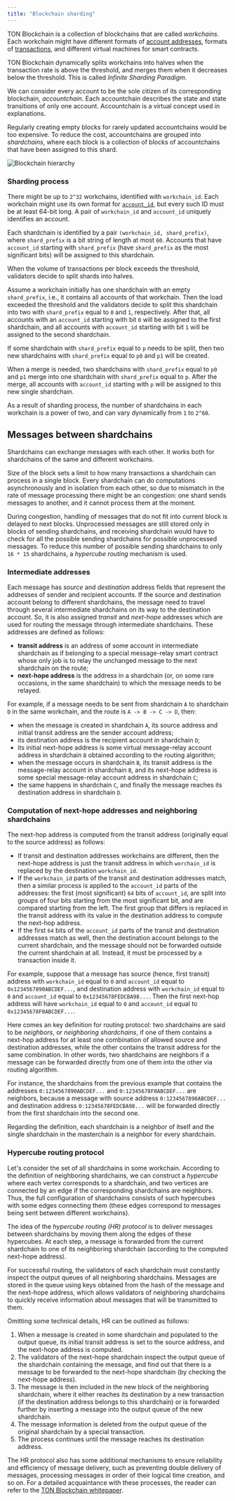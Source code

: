 ```yaml
---
title: "Blockchain sharding"
---
```



TON Blockchain is a collection of blockchains that are called _workchains_. Each workchain might have different formats of [account addresses](/foundations/addresses/overview), formats of [transactions](/foundations/transaction), and different virtual machines for smart contracts.

TON Blockchain dynamically splits workchains into halves when the transaction rate is above the threshold, and merges them when it decreases below the threshold. This is called _Infinite Sharding Paradigm_.

We can consider every account to be the sole citizen of its corresponding blockchain, _accountchain_. Each accountchain describes the state and state transitions of only one account. Accountchain is a virtual concept used in explanations.

Regularly creating empty blocks for rarely updated accountchains would be too expensive. To reduce the cost, accountchains are grouped into _shardchains_, where each block is a collection of blocks of accountchains that have been assigned to this shard.

<Image
  src="/resources/images/blockchain_sharding.png"
  alt="Blockchain hierarchy"
/>

### Sharding process

There might be up to `2^32` workchains, identified with `workchain_id`. Each workchain might use its own format for [`account_id`](/foundations/addresses/overview#account-id), but every such ID must be at least 64-bit long. A pair of `workchain_id` and `account_id` uniquely identifies an account.

Each shardchain is identified by a pair `(workchain_id, shard_prefix)`, where `shard_prefix` is a bit string of length at most `60`. Accounts that have `account_id` starting with `shard_prefix` (have `shard_prefix` as the most significant bits) will be assigned to this shardchain.

When the volume of transactions per block exceeds the threshold, validators decide to split shards into halves.

Assume a workchain initially has one shardchain with an empty `shard_prefix`, i.e., it contains all accounts of that workchain. Then the load exceeded the threshold and the validators decide to split this shardchain into two with `shard_prefix` equal to `0` and `1`, respectively. After that, all accounts with an `account_id` starting with bit `0` will be assigned to the first shardchain, and all accounts with `account_id` starting with bit `1` will be assigned to the second shardchain.

If some shardchain with `shard_prefix` equal to `p` needs to be split, then two new shardchains with `shard_prefix` equal to `p0` and `p1` will be created.

When a merge is needed, two shardchains with `shard_prefix` equal to `p0` and `p1` merge into one shardchain with `shard_prefix` equal to `p`. After the merge, all accounts with `account_id` starting with `p` will be assigned to this new single shardchain.

As a result of sharding process, the number of shardchains in each workchain is a power of two, and can vary dynamically from `1` to `2^60`.

## Messages between shardchains

Shardchains can exchange messages with each other. It works both for shardchains of the same and different workchains.

Size of the block sets a limit to how many transactions a shardchain can process in a single block. Every shardchain can do computations asynchronously and in isolation from each other, so due to mismatch in the rate of message processing there might be an congestion: one shard sends messages to another, and it cannot process them at the moment.

During congestion, handling of messages that do not fit into current block is delayed to next blocks. Unprocessed messages are still stored only in blocks of sending shardchains, and receiving shardchain would have to check for all the possible sending shardchains for possible unprocessed messages. To reduce this number of possible sending shardchains to only `16 * 15` shardchains, a _hypercube routing_ mechanism is used.

### Intermediate addresses

Each message has _source_ and _destination_ address fields that represent the addresses of sender and recipient accounts. If the source and destination account belong to different shardchains, the message need to travel through several intermediate shardchains on its way to the destination account. So, it is also assigned _transit_ and _next-hope_ addresses which are used for routing the message through intermediate shardchains. These addresses are defined as follows:

- **transit address** is an address of some account in intermediate shardchain as if belonging to a special message-relay smart contract whose only job is to relay the unchanged message to the next shardchain on the route;
- **next-hope address** is the address in a shardchain (or, on some rare occasions, in the same shardchain) to which the message needs to be relayed.

For example, if a message needs to be sent from shardchain `A` to shardchain `D` in the same workchain, and the route is `A -> B -> C -> D`, then:

- when the message is created in shardchain `A`, its source address and initial transit address are the sender account address;
- its destination address is the recipient account in shardchain `D`;
- its initial next-hope address is some virtual message-relay account address in shardchain `B` obtained according to the routing algorithm;
- when the message occurs in shardchain `B`, its transit address is the message-relay account in shardchain `B`, and its next-hope address is some special message-relay account address in shardchain `C`;
- the same happens in shardchain `C`, and finally the message reaches its destination address in shardchain `D`.

### Computation of next-hope addresses and neighboring shardchains

The next-hop address is computed from the transit address (originally equal to the source address) as follows:

- If transit and destination addresses workchains are different, then the next-hope address is just the transit address in which `worchain_id` is replaced by the destination `workchain_id`.
- If the `workchain_id` parts of the transit and destination addresses match, then a similar process is applied to the `account_id` parts of the addresses: the first (most significant) `64` bits of `account_id`, are split into groups of four bits starting from the most significant bit, and are compared starting from the left. The first group that differs is replaced in the transit address with its value in the destination address to compute the next-hop address.
- If the first `64` bits of the `account_id` parts of the transit and destination addresses match as well, then the destination account belongs to the current shardchain, and the message should not be forwarded outside the current shardchain at all. Instead, it must be processed by a transaction inside it.

For example, suppose that a message has source (hence, first transit) address with `workchain_id` equal to `0` and `account_id` equal to `0x1234567890ABCDEF...`, and destination address with `workchain_id` equal to `0` and `account_id` equal to `0x12345678FEDCBA98...`. Then the first next-hop address will have `workchain_id` equal to `0` and `account_id` equal to `0x12345678F0ABCDEF...`.

Here comes an key definition for routing protocol: two shardchains are said to be _neighbors_, or _neighboring shardchains_, if one of them contains a next-hop address for at least one combination of allowed source and destination addresses, while the other contains the transit address for the same combination. In other words, two shardchains are neighbors if a message can be forwarded directly from one of them into the other via routing algorithm.

For instance, the shardchains from the previous example that contains the addresses `0:1234567890ABCDEF...` and `0:12345678F0ABCDEF...` are neighbors, because a message with source address `0:1234567890ABCDEF...` and destination address `0:12345678FEDCBA98...` will be forwarded directly from the first shardchain into the second one.

<Aside type="note">
  Regarding the definition, each shardchain is a neighbor of itself and the single shardchain in the masterchain is a neighbor for every shardchain.
</Aside>

### Hypercube routing protocol

Let's consider the set of all shardchains in some workchain. According to the definition of neighboring shardchains, we can construct a _hypercube_ where each vertex corresponds to a shardchain, and two vertices are connected by an edge if the corresponding shardchains are neighbors. Thus, the full configuration of shardchains consists of such hypercubes with some edges connecting them (these edges correspond to messages being sent between different workchains).

The idea of the _hypercube routing (HR) protocol_ is to deliver messages between shardchains by moving them along the edges of these hypercubes. At each step, a message is forwarded from the current shardchain to one of its neighboring shardchain (according to the computed next-hope address).

For successful routing, the validators of each shardchain must constantly inspect the output queues of all neighboring shardchains. Messages are stored in the queue using keys obtained from the hash of the message and the next-hope address, which allows validators of neighboring shardchains to quickly receive information about messages that will be transmitted to them.

Omitting some technical details, HR can be outlined as follows:

1. When a message is created in some shardchain and populated to the output queue, its initial transit address is set to the source address, and the next-hope address is computed.
1. The validators of the next-hope shardchain inspect the output queue of the shardchain containing the message, and find out that there is a message to be forwarded to the next-hope shardchain (by checking the next-hope address).
1. The message is then included in the new block of the neighboring shardchain, where it either reaches its destination by a new transaction (if the destination address belongs to this shardchain) or is forwarded further by inserting a message into the output queue of the new shardchain.
1. The message information is deleted from the output queue of the original shardchain by a special transaction.
1. The process continues until the message reaches its destination address.

The HR protocol also has some additional mechanisms to ensure reliability and efficiency of message delivery, such as preventing double delivery of messages, processing messages in order of their logical time creation, and so on. For a detailed acquaintance with these processes, the reader can refer to the [TON Blockchain whitepaper](/foundations/whitepapers/tblkch#2-2-hypercube-routing-protocol).

